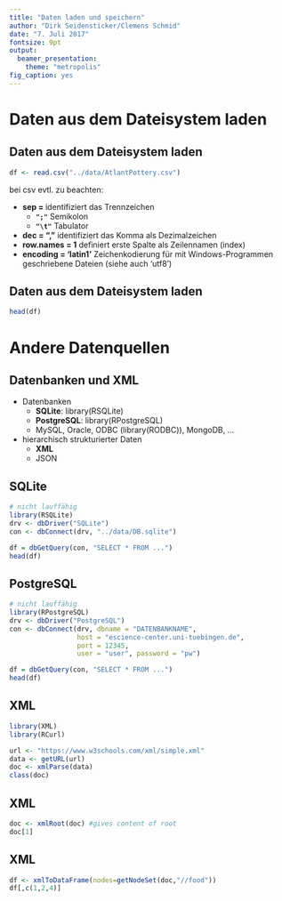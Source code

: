 ```yaml
---
title: "Daten laden und speichern"
author: "Dirk Seidensticker/Clemens Schmid"
date: "7. Juli 2017"
fontsize: 9pt
output:
  beamer_presentation:
    theme: "metropolis"
fig_caption: yes
---
```


# Daten aus dem Dateisystem laden

## Daten aus dem Dateisystem laden

```r
df <- read.csv("../data/AtlantPottery.csv")
```

bei csv evtl. zu beachten:

* **sep = ** identifiziert das Trennzeichen
    * **`";"`** Semikolon
    * **`"\t"`** Tabulator
* **dec = ","** identifiziert das Komma als Dezimalzeichen
* **row.names = 1** definiert erste Spalte als Zeilennamen (index)
* **encoding = 'latin1'** Zeichenkodierung für mit Windows-Programmen geschriebene Dateien (siehe auch 'utf8')

## Daten aus dem Dateisystem laden

```r
head(df)
```


# Andere Datenquellen

## Datenbanken und XML

* Datenbanken
    * **SQLite**: library(RSQLite)
    * **PostgreSQL**: library(RPostgreSQL) 
    * MySQL, Oracle, ODBC (library(RODBC)), MongoDB, ...
* hierarchisch strukturierter Daten
    * **XML**
    * JSON

## SQLite

```r
# nicht lauffähig
library(RSQLite)
drv <- dbDriver("SQLite")
con <- dbConnect(drv, "../data/DB.sqlite")

df = dbGetQuery(con, "SELECT * FROM ...")
head(df)
```

## PostgreSQL

```r
# nicht lauffähig
library(RPostgreSQL)
drv <- dbDriver("PostgreSQL")
con <- dbConnect(drv, dbname = "DATENBANKNAME",
                 host = "escience-center.uni-tuebingen.de", 
                 port = 12345,
                 user = "user", password = "pw")

df = dbGetQuery(con, "SELECT * FROM ...")
head(df)
```


## XML

```r
library(XML)
library(RCurl)

url <- "https://www.w3schools.com/xml/simple.xml"
data <- getURL(url)
doc <- xmlParse(data)
class(doc)
```

## XML

```r
doc <- xmlRoot(doc) #gives content of root
doc[1]
```

## XML

```r
df <- xmlToDataFrame(nodes=getNodeSet(doc,"//food"))
df[,c(1,2,4)]
```












